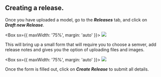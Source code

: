 
## **Creating a release.**

Once you have uploaded a model, go to the **_Releases_** tab, and click on **_Draft new Release_**.

<Box sx={{ maxWidth: '75%', margin: 'auto' }}>
  <Image src={bailoNewRelease} />
</Box>

This will bring up a small form that will require you to choose a semver, add release notes and gives you the option of
uploading files and images.

<Box sx={{ maxWidth: '75%', margin: 'auto' }}>
  <Image src={bailoNewReleaseForm} />
</Box>

Once the form is filled out, click on **_Create Release_** to submit all details.

